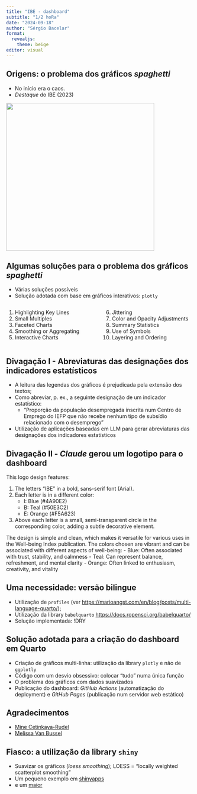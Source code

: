 ```yaml
---
title: "IBE - dashboard"
subtitle: "1/2 hoRa"
date: "2024-09-18"
author: "Sérgio Bacelar"
format: 
  revealjs:
    theme: beige
editor: visual
---
```


## Origens: o problema dos gráficos *spaghetti* {.smaller}

-   No início era o caos.
-   *Destaque* do IBE (2023)

![](images/IBE_QV.png){width="400" height="400"}

## Algumas soluções para o problema dos gráficos *spaghetti* {.smaller}

-   Várias soluções possíveis
-   Solução adotada com base em gráficos interativos: `plotly`

::: columns
::: {.column width="50%"}
1.  Highlighting Key Lines
2.  Small Multiples
3.  Faceted Charts
4.  Smoothing or Aggregating
5.  Interactive Charts
:::

::: {.column width="50%"}
6.  Jittering
7.  Color and Opacity Adjustments
8.  Summary Statistics
9.  Use of Symbols
10. Layering and Ordering
:::
:::

## Divagação I - Abreviaturas das designações dos indicadores estatísticos

-   A leitura das legendas dos gráficos é prejudicada pela extensão dos textos;
-   Como abreviar, p. ex., a seguinte designação de um indicador estatístico:
    -   "Proporção da população desempregada inscrita num Centro de Emprego do IEFP que não recebe nenhum tipo de subsídio relacionado com o desemprego"
-   Utilização de aplicações baseadas em LLM para gerar abreviaturas das designações dos indicadores estatísticos

## Divagação II - *Claude* gerou um logotipo para o dashboard {.smaller}

This logo design features:

1.  The letters "IBE" in a bold, sans-serif font (Arial).
2.  Each letter is in a different color:
    -   I: Blue (#4A90E2)
    -   B: Teal (#50E3C2)
    -   E: Orange (#F5A623)
3.  Above each letter is a small, semi-transparent circle in the corresponding color, adding a subtle decorative element.

The design is simple and clean, which makes it versatile for various uses in the Well-being Index publication. The colors chosen are vibrant and can be associated with different aspects of well-being: - Blue: Often associated with trust, stability, and calmness - Teal: Can represent balance, refreshment, and mental clarity - Orange: Often linked to enthusiasm, creativity, and vitality

## Uma necessidade: versão bilingue

-   Utilização de `profiles` (ver [https://marioangst.com/en/blog/posts/multi-language-quarto/]());
-   Utilização da library `babelquarto` [https://docs.ropensci.org/babelquarto/]()
-   Solução implementada: !DRY

## Solução adotada para a criação do dashboard em Quarto

-   Criação de gráficos multi-linha: utilização da library `plotly` e não de `ggplotly`
-   Código com um desvio obsessivo: colocar "tudo" numa única função
-   O problema dos gráficos com dados suavizados
-   Publicação do dashboard: *GitHub Actions* (automatização do deployment) e *GitHub Pages* (publicação num servidor web estático)

## Agradecimentos

-   [Mine Cetinkaya-Rudel](https://github.com/mine-cetinkaya-rundel/ld-dashboard/blob/main/dashboard.qmd)
-   [Melissa Van Bussel](https://www.youtube.com/watch?v=5zYrgRylkH0&list=PLSjaBj3ul8GrS0uCKso0PuNeb4PQY-WWc&index=6&ab_channel=MelissaVanBussel%28ggnot2%29)

## Fiasco: a utilização da library `shiny`

-   Suavizar os gráficos (*loess smoothing*); LOESS = "locally weighted scatterplot smoothing"
-   Um pequeno exemplo em [shinyapps](https://sbac.shinyapps.io/ibe_smooth/)
-   e um [maior](https://sbac.shinyapps.io/completo/)
